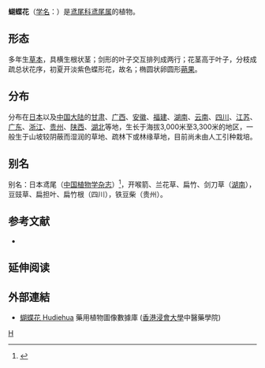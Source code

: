 {{Speciesbox 
| genus = Iris
| species = japonica
| image = Iris japonica1 flower.jpg
| status = NE
| status_system = IUCN3.1
| authority = Thunb.
}}

'''蝴蝶花'''（[[学名|学名]]：{{lang|la|''Iris japonica''}}）是[[鸢尾科|鸢尾科]][[鸢尾属|鸢尾属]]的植物。

== 形态 ==
多年生[[草本|草本]]，具横生根状茎；剑形的叶子交互排列成两行；花茎高于叶子，分枝成疏总状花序，初夏开淡紫色蝶形花，故名；椭圆状卵圆形[[蒴果|蒴果]]。

== 分布 ==
分布在[[日本|日本]]以及[[中国大陆|中国大陆]]的[[甘肃|甘肃]]、[[广西|广西]]、[[安徽|安徽]]、[[福建|福建]]、[[湖南|湖南]]、[[云南|云南]]、[[四川|四川]]、[[江苏|江苏]]、[[广东|广东]]、[[浙江|浙江]]、[[贵州|贵州]]、[[陕西|陕西]]、[[湖北|湖北]]等地，生长于海拔3,000米至3,300米的地区，一般生于山坡较阴蔽而湿润的草地、疏林下或林缘草地，目前尚未由人工引种栽培。

== 别名 ==
别名：日本鸢尾（[[中国植物学杂志|中国植物学杂志]]）<ref>{{Cite web |url=http://frps.eflora.cn/frps/%E8%9D%B4%E8%9D%B6%E8%8A%B1 |title=中国植物志  |access-date=2018-08-28 |archive-date=2013-11-24 |archive-url=https://web.archive.org/web/20131124034403/http://frps.eflora.cn/frps/%E8%9D%B4%E8%9D%B6%E8%8A%B1 |dead-url=no }}</ref>，开喉箭、兰花草、扁竹、剑刀草（[[湖南|湖南]]），豆豉草、扁担叶、扁竹根（四川），铁豆柴（贵州）。

== 参考文献 ==
{{reflist}}
<div class="references-small">
* {{cite web| url =http://www.bioinfo.cn/db05/KmzwSpecies.php?action=view&id=11447| title =蝴蝶花（原变型）| work =《中国高等植物数据库全库》| publisher =[[中国科学院微生物研究所|中国科学院微生物研究所]]| author =[[昆明植物研究所|昆明植物研究所]]| accessdate =2009-02-24| deadurl =yes| archiveurl =https://web.archive.org/web/20160305102414/http://www.bioinfo.cn/db05/KmzwSpecies.php?action=view&id=11447| archivedate =2016-03-05| df =}}
</div>

==延伸阅读==
{{Wikisource further reading}}

==外部連結==		
* [http://libproject.hkbu.edu.hk/was40/detail?lang=ch&channelid=1288&searchword=herb_id=D00771 蝴蝶花 Hudiehua] {{Wayback|url=http://libproject.hkbu.edu.hk/was40/detail?lang=ch&channelid=1288&searchword=herb_id=D00771 |date=20180828203229 }} 藥用植物圖像數據庫 ([[香港浸會大學|香港浸會大學]]中醫藥學院) {{zh-hant}}{{en}}

{{Commons|Iris japonica}}{{Wikispecies|Iris japonica}}
{{Taxonbar|from=Q161452}}

[[Category:鸢尾属|H]]